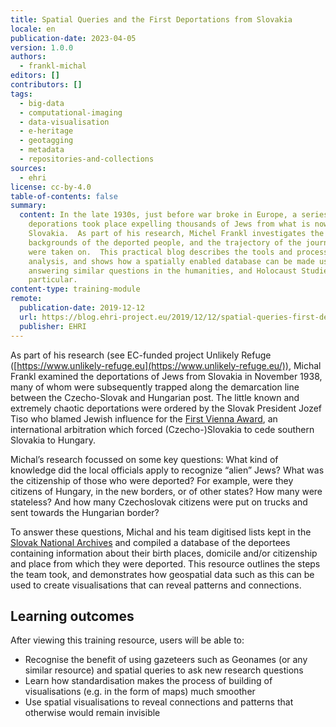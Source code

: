 ```yaml
---
title: Spatial Queries and the First Deportations from Slovakia
locale: en
publication-date: 2023-04-05
version: 1.0.0
authors:
  - frankl-michal
editors: []
contributors: []
tags:
  - big-data
  - computational-imaging
  - data-visualisation
  - e-heritage
  - geotagging
  - metadata
  - repositories-and-collections
sources:
  - ehri
license: cc-by-4.0
table-of-contents: false
summary:
  content: In the late 1930s, just before war broke in Europe, a series of chaotic
    deporations took place expelling thousands of Jews from what is now
    Slovakia.  As part of his research, Michel Frankl investigates the
    backgrounds of the deported people, and the trajectory of the journey they
    were taken on.  This practical blog describes the tools and processes of
    analysis, and shows how a spatially enabled database can be made useful for
    answering similar questions in the humanities, and Holocaust Studies in
    particular.
content-type: training-module
remote:
  publication-date: 2019-12-12
  url: https://blog.ehri-project.eu/2019/12/12/spatial-queries-first-deportations-slovakia/
  publisher: EHRI
---
```

As part of his research (see EC-funded project Unlikely Refuge ([https://www.unlikely-refuge.eu](https://www.unlikely-refuge.eu/)), Michal Frankl examined the deportations of Jews from Slovakia in November 1938, many of whom were subsequently trapped along the demarcation line between the Czecho-Slovak and Hungarian post. The little known and extremely chaotic deportations were ordered by the Slovak President Jozef Tiso who blamed Jewish influence for the [First Vienna Award](https://en.wikipedia.org/wiki/First_Vienna_Award), an international arbitration which forced (Czecho-)Slovakia to cede southern Slovakia to Hungary.[](https://blog.ehri-project.eu/2019/12/12/spatial-queries-first-deportations-slovakia/#en-3886-1)

Michal’s research focussed on some key questions: What kind of knowledge did the local officials apply to recognize “alien” Jews? What was the citizenship of those who were deported?  For example, were they citizens of Hungary, in the new borders, or of other states?  How many were stateless? And how many Czechoslovak citizens were put on trucks and sent towards the Hungarian border?

To answer these questions, Michal and his team digitised lists kept in the [Slovak National Archives](https://portal.ehri-project.eu/institutions/sk-003250) and compiled a database of the deportees containing information about their birth places, domicile and/or citizenship and place from which they were deported.  This resource outlines the steps the team took, and demonstrates how geospatial data such as this can be used to create visualisations that can reveal patterns and connections.

## L﻿earning outcomes

A﻿fter viewing this training resource, users will be able to:

* Recognise the benefit of using gazeteers such as Geonames (or any similar resource) and spatial queries to ask new research questions
* Learn how standardisation makes the process of building of visualisations (e.g. in the form of maps) much smoother
* Use spatial visualisations to reveal connections and patterns that otherwise would remain invisible

<ExternalResource title="Interested in learning more?" subtitle="Check out Spatial Queries and the First Deportations from Slovakia" url="https://blog.ehri-project.eu/2019/12/12/spatial-queries-first-deportations-slovakia/" />
